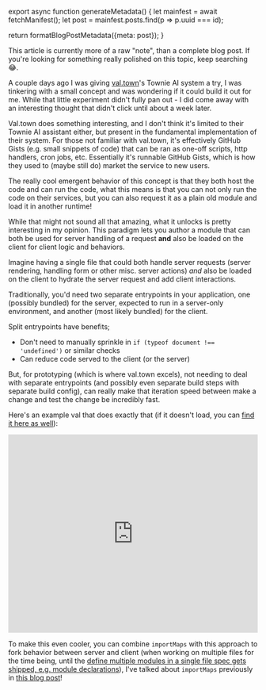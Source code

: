 

export async function generateMetadata() {
  let mainfest = await fetchManifest();
  let post = mainfest.posts.find(p => p.uuid === id);

  return formatBlogPostMetadata({meta: post});
}

<BlogPage id={id}>

<Callout>

This article is currently more of a raw "note", than a complete blog post. If you're looking for something really polished on this topic, keep searching 😂.

</Callout>

A couple days ago I was giving [val.town](https://val.town)'s Townie AI system a try, I was tinkering with a small concept and was wondering if it could build it out for me. While that little experiment didn't fully pan out - I did come away with an interesting thought that didn't click until about a week later.

Val.town does something interesting, and I don't think it's limited to their Townie AI assistant either, but present in the fundamental implementation of their system. For those not familiar with val.town, it's effectively GitHub Gists (e.g. small snippets of code) that can be ran as one-off scripts, http handlers, cron jobs, etc. Essentially it's runnable GitHub Gists, which is how they used to (maybe still do) market the service to new users.

The really cool emergent behavior of this concept is that they both host the code and can run the code, what this means is that you can not only run the code on their services, but you can also request it as a plain old module and load it in another runtime!

While that might not sound all that amazing, what it unlocks is pretty interesting in my opinion. This paradigm lets you author a module that can both be used for server handling of a request **and** also be loaded on the client for client logic and behaviors.

Imagine having a single file that could both handle server requests (server rendering, handling form or other misc. server actions) _and_ also be loaded on the client to hydrate the server request and add client interactions.

Traditionally, you'd need two separate entrypoints in your application, one (possibly bundled) for the server, expected to run in a server-only environment, and another (most likely bundled) for the client.

Split entrypoints have benefits;

- Don't need to manually sprinkle in `if (typeof document !== 'undefined')` or similar checks
- Can reduce code served to the client (or the server)

But, for prototyping (which is where val.town excels), not needing to deal with separate entrypoints (and possibly even separate build steps with separate build config), can really make that iteration speed between make a change and test the change be incredibly fast.

Here's an example val that does exactly that (if it doesn't load, you can [find it here as well](https://www.val.town/v/matthamlin/single_file_web_app)):

<iframe width="100%" height="400px" src="https://www.val.town/embed/matthamlin/single_file_web_app" title="Val Town" frameBorder="0" allow="web-share" allowFullScreen></iframe>

To make this even cooler, you can combine `importMaps` with this approach to fork behavior between server and client (when working on multiple files for the time being, until the [define multiple modules in a single file spec gets shipped, e.g. module declarations](https://github.com/tc39/proposal-module-declarations)), I've talked about `importMaps` previously in [this blog post](/blog/2024/december/a-quick-look-at-import-maps)!

</BlogPage>
